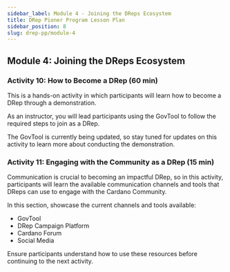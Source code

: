```yaml
---
sidebar_label: Module 4 - Joining the DReps Ecosystem
title: DRep Pioner Program Lesson Plan
sidebar_position: 8
slug: drep-pp/module-4
---
```


## Module 4: Joining the DReps Ecosystem

### Activity 10: How to Become a DRep (60 min)

This is a hands-on activity in which participants will learn how to become a DRep through a demonstration.

As an instructor, you will lead participants using the GovTool to follow the required steps to join as a DRep.

The GovTool is currently being updated, so stay tuned for updates on this activity to learn more about conducting the demonstration.

### Activity 11: Engaging with the Community as a DRep (15 min)

Communication is crucial to becoming an impactful DRep, so in this activity, participants will learn the available communication channels and tools that DReps can use to engage with the Cardano Community.

In this section, showcase the current channels and tools available:

* GovTool
* DRep Campaign Platform
* Cardano Forum
* Social Media

Ensure participants understand how to use these resources before continuing to the next activity.